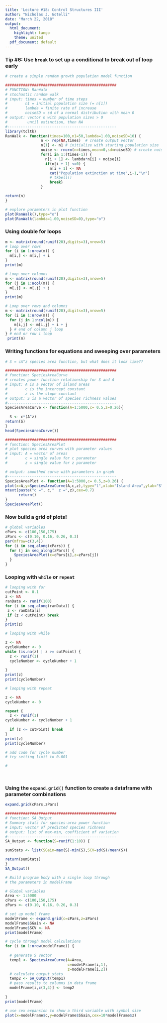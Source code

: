 ```yaml
---
title: 'Lecture #18: Control Structures III'
author: "Nicholas J. Gotelli"
date: "March 22, 2018"
output:
  html_document:
    highlight: tango
    theme: united
  pdf_document: default
---
```

### Tip #6: Use `break` to set up a conditional to break out of loop early

```r
# create a simple random growth population model function

##################################################
# FUNCTION: RanWalk
# stochastic random walk 
# input: times = number of time steps
#        n1 = initial population size (= n[1])
#        lambda = finite rate of increase
#        noiseSD = sd of a normal distribution with mean 0
# output: vector n with population sizes > 0 
#         until extinction, then NA 
#------------------------------------------------- 
library(tcltk)
RanWalk <- function(times=100,n1=50,lambda=1.00,noiseSD=10) {
                n <- rep(NA,times)  # create output vector
                n[1] <- n1 # initialize with starting population size
                noise <- rnorm(n=times,mean=0,sd=noiseSD) # create noise vector
                for(i in 1:(times-1)) {
                  n[i + 1] <- lambda*n[i] + noise[i]
                  if(n[i + 1] <=0) {
                    n[i + 1] <- NA
                    cat("Population extinction at time",i-1,"\n")
                    # tkbell()
                    break}
                }

return(n)
}

# explore paramaters in plot function
plot(RanWalk(),type="o")
plot(RanWalk(lambda=1.00,noiseSD=0),type="o")
```

### Using double for loops

```r
m <- matrix(round(runif(20),digits=3),nrow=5)
# loop over rows
for (i in 1:nrow(m)) {
  m[i,] <- m[i,] + i
} 
print(m)

# Loop over columns
m <- matrix(round(runif(20),digits=3),nrow=5)
for (j in 1:ncol(m)) {
  m[,j] <- m[,j] + j
}
print(m)

# Loop over rows and columns
m <- matrix(round(runif(20),digits=3),nrow=5)
for (i in 1:nrow(m)) {
  for (j in 1:ncol(m)) {
    m[i,j] <- m[i,j] + i + j
  } # end of column j loop
} # end or row i loop
 print(m) 
```
### Writing functions for equations and sweeping over parameters

```r
# S = cA^z species area function, but what does it look like??

##################################################
# function: SpeciesAreaCurve
# creates power function relationship for S and A
# input: A is a vector of island areas
#        c is the intercept constant
#        z is the slope constant
# output: S is a vector of species richness values
#------------------------------------------------- 
SpeciesAreaCurve <- function(A=1:5000,c= 0.5,z=0.26){
  
  S <- c*(A^z)
return(S)
}
head(SpeciesAreaCurve())

##################################################
# function: SpeciesAreaPlot
# plot species area curves with parameter values
# input: A = vector of areas
#        c = single value for c parameter
#        z = single value for z parameter

# output: smoothed curve with parameters in graph
#------------------------------------------------- 
SpeciesAreaPlot <- function(A=1:5000,c= 0.5,z=0.26) {
plot(x=A,y=SpeciesAreaCurve(A,c,z),type="l",xlab="Island Area",ylab="S",ylim=c(0,1000))
mtext(paste("c =", c,"  z =",z),cex=0.7) 
      return()
}
SpeciesAreaPlot()
```
### Now build a grid of plots!
```r
# global variables
cPars <- c(100,150,175)
zPars <- c(0.10, 0.16, 0.26, 0.3)
par(mfrow=c(3,4))
for (i in seq_along(cPars)) {
  for (j in seq_along(zPars)) {
    SpeciesAreaPlot(c=cPars[i],z=zPars[j])
  }
} 
```
### Looping with `while` or `repeat`
```r
# looping with for
cutPoint <- 0.1
z <- NA
ranData <- runif(100)
for (i in seq_along(ranData)) {
 z <- ranData[i]
 if (z < cutPoint) break
}
print(z)

# looping with while

z <- NA
cycleNumber <- 0
while (is.na(z) | z >= cutPoint) {
  z <- runif(1)
  cycleNumber <- cycleNumber + 1
  
}
print(z)
print(cycleNumber)

# looping with repeat

z <- NA
cycleNumber <- 0

repeat {
  z <- runif(1)
cycleNumber <- cycleNumber + 1
  
  if (z <= cutPoint) break
}
print(z)
print(cycleNumber)

# add code for cycle number
# try setting limit to 0.001

# 
  
   
```

### Using the `expand.grid()` function to create a dataframe with parameter combinations

```r

expand.grid(cPars,zPars)

##################################################
# function: SA_Output
# Summary stats for species-area power function
# input: vector of predicted species richness 
# output: list of max-min, coefficient of variation 
#------------------------------------------------- 
SA_Output <- function(S=runif(1:10)) {

sumStats <- list(SGain=max(S)-min(S),SCV=sd(S)/mean(S))

return(sumStats)
}
SA_Output()

# Build program body with a single loop through 
# the parameters in modelFrame

# Global variables
Area <- 1:5000
cPars <- c(100,150,175)
zPars <- c(0.10, 0.16, 0.26, 0.3)

# set up model frame
modelFrame <- expand.grid(c=cPars,z=zPars)
modelFrame$SGain <- NA
modelFrame$SCV <- NA
print(modelFrame)

# cycle through model calculations
for (i in 1:nrow(modelFrame)) {
  
  # generate S vector
  temp1 <- SpeciesAreaCurve(A=Area,
                            c=modelFrame[i,1],
                            z=modelFrame[i,2])
  # calculate output stats
  temp2 <- SA_Output(temp1)
  # pass results to columns in data frame
  modelFrame[i,c(3,4)] <- temp2
  
}
print(modelFrame)

# use cex expansion to show a third variable with symbol size
plot(x=modelFrame$c,y=modelFrame$SGain,cex=10*modelFrame$z)
```


